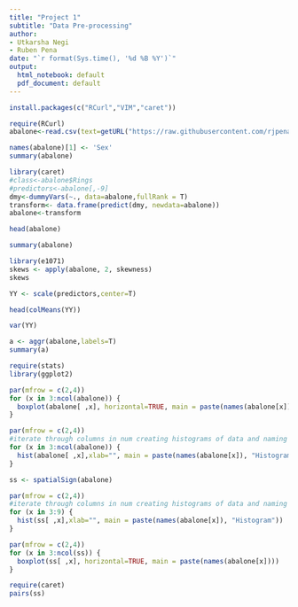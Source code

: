 ```yaml
---
title: "Project 1"
subtitle: "Data Pre-processing"
author: 
- Utkarsha Negi
- Ruben Pena
date: "`r format(Sys.time(), '%d %B %Y')`"
output:
  html_notebook: default
  pdf_document: default
---
```



```r
install.packages(c("RCurl","VIM","caret"))
```

```r
require(RCurl)
abalone<-read.csv(text=getURL("https://raw.githubusercontent.com/rjpena/MA5790/master/Datasets/Abalone/abalone.csv"), header=T)
```


```r
names(abalone)[1] <- 'Sex'
summary(abalone)
```

```r
library(caret)
#class<-abalone$Rings
#predictors<-abalone[,-9]
dmy<-dummyVars(~., data=abalone,fullRank = T)
transform<- data.frame(predict(dmy, newdata=abalone))
abalone<-transform
```
```r
head(abalone)
```

```r
summary(abalone)
```



```r
library(e1071)
skews <- apply(abalone, 2, skewness)
skews
```

```r
YY <- scale(predictors,center=T)
```

```r
head(colMeans(YY))
```

```r
var(YY)
```

```r
a <- aggr(abalone,labels=T)
summary(a)
```


```r
require(stats)
library(ggplot2)
```

```r
par(mfrow = c(2,4))
for (x in 3:ncol(abalone)) {
  boxplot(abalone[ ,x], horizontal=TRUE, main = paste(names(abalone[x]), "Boxplot"))
}
```

```r
par(mfrow = c(2,4)) 
#iterate through columns in num creating histograms of data and naming each as the column name + Histogram
for (x in 3:ncol(abalone)) {
  hist(abalone[ ,x],xlab="", main = paste(names(abalone[x]), "Histogram"))
} 
```



```r
ss <- spatialSign(abalone)
```

```r
par(mfrow = c(2,4)) 
#iterate through columns in num creating histograms of data and naming each as the column name + Histogram
for (x in 3:9) {
  hist(ss[ ,x],xlab="", main = paste(names(abalone[x]), "Histogram"))
} 

```


```r
par(mfrow = c(2,4))
for (x in 3:ncol(ss)) {
  boxplot(ss[ ,x], horizontal=TRUE, main = paste(names(abalone[x])))
}
```


```r
require(caret)
pairs(ss)
```
















